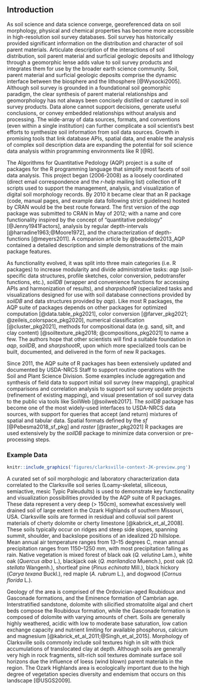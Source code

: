 


<!-- 800 words, excluding abstract -->
## Introduction

<!-- motivation -->
<!-- Alternative opening paragraph? -->
As soil science and data science converge, georeferenced data on soil morphology, physical and chemical properties has become more accessible in high-resolution soil survey databases. Soil survey has historically provided significant information on the distribution and character of soil parent materials.  Articulate description of the interactions of soil distribution, soil parent material and surficial geologic deposits and lithology through a geomorphic lense adds value to soil survey products and integrates them for use by the broader earth science community.  Soil, parent material and surficial geologic deposits comprise the dynamic interface between the biosphere and the lithosphere [@Wysocki2005].  Although soil survey is grounded in a foundational soil geomorphic paradigm, the clear synthesis of parent material relationships and geomorphology has not always been concisely distilled or captured in soil survey products.  Data alone cannot support decisions, generate useful conclusions, or convey embedded relationships without analysis and processing.  The wide-array of data sources, formats, and conventions (even within a single institution) can further complicate a soil scientist's best efforts to synthesize soil information from soil data sources. Growth in promising tools that link database APIs, spatial data, and enable the analysis of complex soil description data are expanding the potential for soil science data analysis within programming environments like R [@R].

<!-- There has never been a time in the history of soil science when data (soil morphology, physical, chemical, mineralogical, etc.) have been more accessible and closely tied to points on the ground (i.e. GPS coordinates) in available high-resolution soil survey databases. Data alone cannot support decisions or generate practical advice to land managers without further analysis. The myriad data sources, formats, and conventions (even within a single institution) can further complicate the soil scientist's best efforts to synthesize something useful from a mountain of data. While these problems aren't new (50 hand-written soil profile descriptions would have been difficult to reason over before computers), tools that link database APIs, spatial data, and enable analysis of the inherently complex nature of a soil description are now viable thanks to programming environments like R [@R]. -->

<!-- brief history, foundational work and inspiration -->
The Algorithms for Quantitative Pedology (AQP) project is a suite of packages for the R programming language that simplify most facets of soil data analysis. This project began (2006-2008) as a loosely coordinated (direct email correspondence and the *r-help* mailing list) collection of R scripts used to support the management, analysis, and visualization of digital soil morphology records. By 2010 it became clear that an R package (code, manual pages, and example data following strict guidelines) hosted by CRAN would be the best route forward. The first version of the *aqp* package was submitted to CRAN in May of 2012; with a name and core functionality inspired by the concept of "quantitative pedology" [@Jenny1941Factors], analysis by regular depth-intervals [@harradine1963;@Moore1972], and the characterization of depth-functions [@meyers2011]. A companion article by @beaudette2013_AQP contained a detailed description and simple demonstrations of the main package features.


<!-- suite of related packages  -->
As functionality evolved, it was split into three main categories (i.e. R packages) to increase modularity and divide administrative tasks: *aqp* (soil-specific data structures, profile sketches, color conversion, pedotransfer functions, etc.), *soilDB* (wrapper and convenience functions for accessing APIs and harmonization of results), and *sharpshootR* (specialized tasks and visualizations designed for use with soil database connections provided by *soilDB* and data structures provided by *aqp*). Like most R packages, the AQP suite of packages depends on other packages for optimized computation [@data.table_pkg2021], color conversion  [@farver_pkg2021; @zeileis_colorspace_pkg2020], numerical classification [@cluster_pkg2021], methods for compositional data (e.g. sand, silt, and clay content) [@soiltexture_pkg2018; @compositions_pkg2021] to name a few. The authors hope that other scientists will find a suitable foundation in *aqp*, *soilDB*, and *sharpshootR*, upon which more specialized tools can be built, documented, and delivered in the form of new R packages.


<!-- current use: SoilWeb, NRCS daily business, aqp in the wild -->
Since 2011, the AQP suite of R packages has been extensively updated and documented by USDA-NRCS Staff to support routine operations with the Soil and Plant Science Division. Some examples include aggregation and synthesis of field data to support initial soil survey (new mapping), graphical comparisons and correlation analysis to support soil survey update projects (refinement of existing mapping), and visual presentation of soil survey data to the public via tools like SoilWeb [@soilweb2017]. The *soilDB* package has become one of the most widely-used interfaces to USDA-NRCS data sources, with support for queries that accept (and return) mixtures of spatial and tabular data. Spatial formats defined by the *sf* [@Pebesma2018_sf_pkg] and *raster* [@raster_pkg2021] R packages are used extensively by the *soilDB* package to minimize data conversion or pre-processing steps.


<!-- possible location for a SoilWeb or WSS figure -->
<!-- https://casoilresource.lawr.ucdavis.edu/gmap/?loc=37.15006,-91.10325,z16 -->


<!-- "Widespread loss of intermediate soil horizons in urban landscapes" [@Herrmann2018] -->





<!-- Clarksville data, context -->
### Example Data

```r
knitr::include_graphics('figures/clarksville-context-JK-preview.png')
```

A curated set of soil morphologic and laboratory characterization data correlated to the Clarksville soil series (Loamy-skeletal, siliceous, semiactive, mesic Typic Paleudults) is used to demonstrate key functionality and visualization possibilities provided by the AQP suite of R packages. These data represent a very deep (> 150cm), somewhat excessively well drained soil of large extent in the Ozark Highlands of southern Missouri, USA.  Clarksville soils are formed in residual and colluvial soil parent materials of cherty dolomite or cherty limestone [@kabrick_et_al_2008]. These soils typically occur on ridges and steep side slopes, spanning summit, shoulder, and backslope positions of an idealized 2D hillslope. Mean annual air temperature ranges from 13--15 degrees C, mean annual precipitation ranges from 1150--1250 mm, with most precipitation falling as rain. Native vegetation is mixed forest of black oak (*Q. velutina* Lam.), white oak (*Quercus alba* L.), blackjack oak (*Q. marilandica* Muench.), post oak (*Q. stellata* Wangenh.), shortleaf pine (*Pinus echinata* Mill.), black hickory (*Carya texana* Buckl.), red maple (*A. rubrum* L.), and dogwood (*Cornus florida* L.).

Geology of the area is comprised of the Ordovician-aged Roubidoux and Gasconade formations, and the Eminence formation of Cambrian age.  Interstratified sandstone, dolomite with silicified stromatolite algal and chert beds compose the Roubidoux formation, while the Gasconade formation is composed of dolomite with varying amounts of chert. Soils are generally highly weathered, acidic with low to moderate base saturation, low cation exchange capacity and nutrient limiting for available phosphorus, calcium and magnesium [@kabrick_et_al_2011;@Singh_et_al_2015]. Morphology of Clarksville soils commonly include soil textures high in silt with thick accumulations of translocated clay at depth. Although soils are generally very high in rock fragments, silt-rich soil textures dominate surface soil horizons due the influence of loess (wind blown) parent materials in the region.  The Ozark Highlands area is ecologically important due to the high degree of vegetation species diversity and endemism that occurs on this landscape [@USGS2009].






